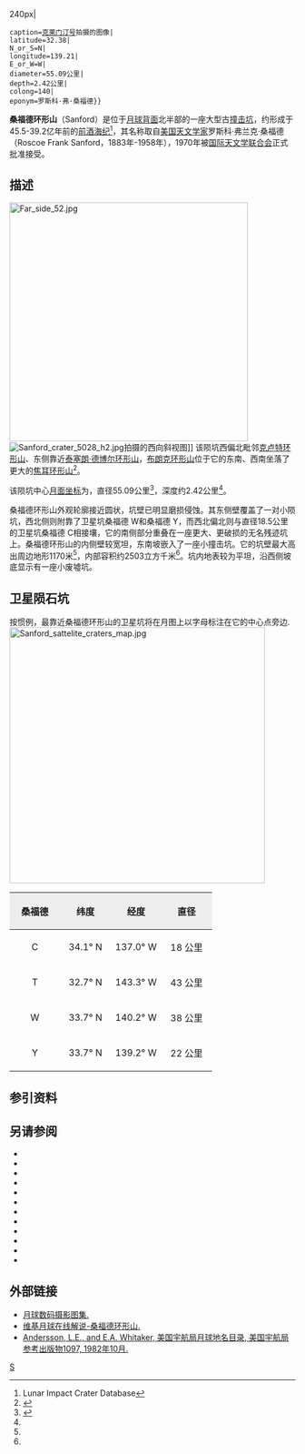 {{lunar crater data|
 image=Normal sanford-clem1.jpg{{!}}240px|
 caption=[[克莱门汀号|克莱门汀号]]拍摄的图像|
 latitude=32.38|
 N_or_S=N|
 longitude=139.21|
 E_or_W=W|
 diameter=55.09公里|
 depth=2.42公里|
 colong=140|
 eponym=罗斯科·弗·桑福德}}
'''桑福德环形山'''（Sanford）是位于[[月球背面|月球背面]]北半部的一座大型古[[撞击坑|撞击坑]]，约形成于45.5-39.2亿年前的[[前酒海纪|前酒海纪]]<ref name=LICD>Lunar Impact Crater Database</ref>，其名称取自[[美国|美国]][[天文学家|天文学家]]罗斯科·弗兰克·桑福德（Roscoe Frank Sanford，1883年-1958年），1970年被[[国际天文学联合会|国际天文学联合会]]正式批准接受。

==描述== 
[[Image:Far_side_52.jpg|420px]] 
[[Image:Sanford_crater_5028_h2.jpg|thumb]]拍摄的西向斜视图]]
该陨坑西偏北毗邻[[克卢特环形山|克卢特环形山]]、东侧靠近[[泰塞朗·德博尔环形山|泰塞朗·德博尔环形山]]，[[布朗克环形山|布朗克环形山]]位于它的东南、西南坐落了更大的[[焦耳环形山|焦耳环形山]]<ref>{{Cite web |url=http://planetarynames.wr.usgs.gov/images/Lunar/lac_34_wac.pdf |title=Crater Sanford on the map LAC-34. |accessdate=2017-03-20 |archive-date=2016-12-27 |archive-url=https://web.archive.org/web/20161227110901/https://planetarynames.wr.usgs.gov/images/Lunar/lac_34_wac.pdf |dead-url=no }}</ref>。

该陨坑中心[[月面坐标|月面坐标]]为{{Coord|32.38|N|139.21|W|globe:Moon|nogoogle=1|noosm=1}}，直径55.09公里<ref name="IAU">{{Cite web |url=http://planetarynames.wr.usgs.gov/Feature/5305 |title=Directory of the International Astronomical Union |accessdate=2017-03-20 |archive-date=2017-01-18 |archive-url=https://web.archive.org/web/20170118231231/https://planetarynames.wr.usgs.gov/Feature/5305 |dead-url=no }}</ref>，深度约2.42公里<ref name="LICD"/>。

桑福德环形山外观轮廓接近圆状，坑壁已明显磨损侵蚀。其东侧壁覆盖了一对小陨坑，西北侧则附靠了卫星坑桑福德 W和桑福德 Y，而西北偏北则与直径18.5公里的卫星坑桑福德 C相接壤，它的南侧部分重叠在一座更大、更破损的无名残迹坑上。桑福德环形山的内侧壁较宽坦，东南坡嵌入了一座小撞击坑。它的坑壁最大高出周边地形1170米<ref name="LICD"/>，内部容积约2503立方千米<ref name="LICD"/>。坑内地表较为平坦，沿西侧坡底显示有一座小废墟坑。

==卫星陨石坑==
按惯例，最靠近桑福德环形山的卫星坑将在月图上以字母标注在它的中心点旁边.
[[Image:Sanford_sattelite_craters_map.jpg|450px]]

{| class="wikitable"
!width="25%" style="background:#eeeeee;" |桑福德 
!width="25%" style="background:#eeeeee;" |纬度
!width="25%" style="background:#eeeeee;" |经度
!width="25%" style="background:#eeeeee;" |直径
|-
|align="center"|C
|align="center"|34.1° N
|align="center"|137.0° W
|align="center"|18 公里
|-
|align="center"|T
|align="center"|32.7° N
|align="center"|143.3° W
|align="center"|43 公里
|-
|align="center"|W
|align="center"|33.7° N
|align="center"|140.2° W
|align="center"|38 公里
|-
|align="center"|Y
|align="center"|33.7° N
|align="center"|139.2° W
|align="center"|22 公里
|}{{clear}}
==参引资料==
{{Reflist}}

==另请参阅==
{{refbegin}}
* {{cite book
  | last1 = Andersson
  | first1 = L. E.
  | last2 = Whitaker
  | first2 = E. A.
  | authorlink2 = Ewen Whitaker
  | date = 1982
  | title = [[NASA|NASA]] Catalogue of Lunar Nomenclature
  | publisher = NASA RP-1097
  | ref = harv
  }}
* {{cite web
  | last = Blue
  | first = Jennifer
  | date = July 25, 2007
  | title = Gazetteer of Planetary Nomenclature
  | publisher = [[United_States_Geological_Survey|USGS]]
  | url = http://planetarynames.wr.usgs.gov/
  | accessdate = 2007-08-05
  | ref = harv
  | archive-date = 2012-04-08
  | archive-url = https://www.webcitation.org/66mXDr4G9?url=http://planetarynames.wr.usgs.gov/
  | dead-url = no
  }}
* {{cite book
  | last1 = Bussey
  | first1 = B.
  | authorlink1 = Ben Bussey
  | last2 = Spudis
  | first2 = P.
  | authorlink2 = Paul Spudis
  | date = 2004
  | title = The Clementine Atlas of the Moon
  | publisher = Cambridge University Press
  | location = New York
  | isbn = 978-0-521-81528-4
  | ref = harv
  }}
* {{cite book
  | last1 = Cocks
  | first1 = Elijah E.
  | last2 = Cocks
  | first2 = Josiah C.
  | date = 1995
  | title = Who's Who on the Moon: A Biographical Dictionary of Lunar Nomenclature
  | url = https://archive.org/details/isbn_9780936389271
  | publisher = Tudor Publishers
  | isbn = 978-0-936389-27-1
  | ref = harv
  }}
* {{cite web
  | last = McDowell
  | first = Jonathan
  | date = July 15, 2007
  | url = http://host.planet4589.org/astro/lunar/
  | title = Lunar Nomenclature
  | publisher = Jonathan's Space Report
  | accessdate = 2007-10-24
  | ref = harv
  | archive-date = 2012-05-26
  | archive-url = https://www.webcitation.org/67wcYNfK3?url=http://host.planet4589.org/astro/lunar/
  | dead-url = no
  }}
* {{cite journal| last1 = Menzel| first1 = D. H.| last2 = Minnaert| first2 = M.| last3 = Levin| first3 = B.| last4 = Dollfus| first4 = A.| last5 = Bell| first5 = B.| title = Report on Lunar Nomenclature by the Working Group of Commission 17 of the IAU| doi = 10.1007/BF00171763| journal = Space Science Reviews| volume = 12| issue = 2| pages = 136–186| date = 1971| bibcode = 1971SSRv...12..136M| ref = harv}}
* {{cite book
  | first = Patrick
  | last = Moore
  | authorlink = Patrick Moore
  | date = 2001
  | title = On the Moon
  | url = https://archive.org/details/patrickmooreonmo00patr
  | publisher = Sterling Publishing Co.
  | isbn = 978-0-304-35469-6
  | ref = harv
  }}
* {{cite book
  | first = Fred W.
  | last = Price
  | date = 1988
  | title = The Moon Observer's Handbook
  | publisher = Cambridge University Press
  | isbn = 978-0-521-33500-3
  | ref = harv
  }}
* {{cite book
  | last = Rükl
  | first = Antonín
  | authorlink = Antonín Rükl
  | date = 1990
  | title = Atlas of the Moon
  | publisher = Kalmbach Books
  | isbn = 978-0-913135-17-4
  | ref = harv
  }}
* {{cite book
  | last = Webb
  | first = Rev. T. W.
  | authorlink = Thomas William Webb
  | date = 1962
  | title = Celestial Objects for Common Telescopes
  | url = https://archive.org/details/celestialobjects00webb
  | edition = 6th revised
  | publisher = Dover
  | isbn = 978-0-486-20917-3
  | ref = harv
  }}
* {{cite book
  | first = Ewen A.
  | last = Whitaker
  | authorlink = Ewen Whitaker
  | date = 1999
  | title = Mapping and Naming the Moon
  | publisher = Cambridge University Press
  | isbn = 978-0-521-62248-6
  | ref = harv
  }}
* {{cite book
  | first = Peter T.
  | last = Wlasuk
  | date = 2000
  | title = Observing the Moon
  | publisher = Springer
  | isbn = 978-1-85233-193-1
  | ref = harv
 }}
{{refend}}

==外部链接==
*[http://www.lpi.usra.edu/resources/lunar_orbiter/bin/srch_nam.shtml?Sanford%7C0 月球数码摄影图集.] {{Wayback|url=http://www.lpi.usra.edu/resources/lunar_orbiter/bin/srch_nam.shtml?Sanford%7C0 |date=20160304090704 }}
*[http://the-moon.wikispaces.com/Sanford 维基月球在线解说-桑福德环形山.] {{Wayback|url=http://the-moon.wikispaces.com/Sanford |date=20180507191021 }}
*[http://planet4589.org/astro/lunar/RP-1097.pdf Andersson, L.E., and E.A. Whitaker, 美国宇航局月球地名目录, 美国宇航局参考出版物1097, 1982年10月.] {{Wayback|url=http://planet4589.org/astro/lunar/RP-1097.pdf |date=20141006125838 }}

[[Category:月球环形山|S]]
{{月球環形山 (R-S)}}